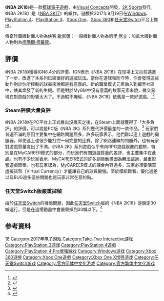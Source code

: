 {{NoteTA
| G1=NBA
| G2=Games
}}
{{Infobox VG
| title = NBA 2K18
| image = 
| caption = 
| developer = [[Visual_Concepts|Visual Concepts]]
| platforms = [[PlayStation_4|PlayStation 4]]<br>[[Xbox_One|Xbox One]]<br>[[Microsoft_Windows|Windows]]<br>[[任天堂Switch|任天堂Switch]]<br>[[PlayStation_3|PlayStation 3]]<br>[[Xbox_360|Xbox 360]]<br>[[iOS|iOS]]<br>[[Android|Android]]
| publisher = [[2K_Sports|2K Sports]]
| released = {{vgr|WW|2017年9月19日|CN|2017年10月20日<ref>[http://www.vgtime.com/topic/851347.jhtml 国行版PS4《NBA 2K18》今日开启预约].游戏时光.2017-10-10.[2017-10-10].</ref>}}
| genre = [[竞技体育|竞技体育]] ([[篮球|篮球]])
| modes = [[单机|单机]], [[多人连线|多人连线]]
}}

《'''NBA 2K18'''》是一款[[籃球|籃球]][[電子遊戲|電子遊戲]]，由[[Visual_Concepts|Visual Concepts]]開發，[[2K_Sports|2K Sports]]發行。《NBA 2K18》是《[[NBA_2K17|NBA 2K17]]》的續作。遊戲於2017年9月19日在[[Microsoft_Windows|Windows]]、[[PlayStation_4|PlayStation 4]]、[[PlayStation_3|PlayStation 3]]、[[Xbox_One|Xbox One]]、[[Xbox_360|Xbox 360]]和[[任天堂Switch|任天堂Switch]]平台上推出。

傳奇珍藏版封面人物為[[俠客·歐尼爾|俠客·歐尼爾]]；一般版封面人物為[[凱里·厄文|凱里·厄文]]；加拿大版封面人物則為[[德瑪爾·德羅贊|德瑪爾·德羅贊]]。

==評價==
{{Video game reviews
| title=NBA 2K18
<!-- Aggregators -->
| GR = 75.40% <small>(PS4)</small><ref>[http://www.gamerankings.com/ps4/204235-nba-2k18/index.html NBA 2K18 for PlayStation 4] {{Wayback|url=http://www.gamerankings.com/ps4/204235-nba-2k18/index.html |date=20191209012841 }}.GameRankings.[2017-10-02].</ref><br>75.00% <small>(X1)</small><ref>[http://www.gamerankings.com/xboxone/209653-nba-2k18/index.html NBA 2K18 for Xbox One] {{Wayback|url=http://www.gamerankings.com/xboxone/209653-nba-2k18/index.html |date=20191209014739 }}.GameRankings.[2017-10-02].</ref><br>73.33% <small>(NS)</small><ref>[http://www.gamerankings.com/switch/200277-nba-2k18/index.html NBA 2K18 for Nintendo Switch] {{Wayback|url=http://www.gamerankings.com/switch/200277-nba-2k18/index.html |date=20191209011951 }}.GameRankings.[2017-10-02].</ref>
| MC = 82/100 <small>(PS4)</small><ref>[http://www.metacritic.com/game/playstation-4/nba-2k18 NBA 2K18 for PlayStation 4] {{Wayback|url=http://www.metacritic.com/game/playstation-4/nba-2k18 |date=20200902232903 }}.Metacritic.[2017-10-02].</ref><br>85/100 <small>(X1)</small><ref>[http://www.metacritic.com/game/xbox-one/nba-2k18 NBA 2K18 for Xbox One] {{Wayback|url=http://www.metacritic.com/game/xbox-one/nba-2k18 |date=20200909092514 }}.Metacritic.[2017-10-02].</ref><br>77/100 <small>(NS)</small><ref>[http://www.metacritic.com/game/switch/nba-2k18 NBA 2K18 for Switch] {{Wayback|url=http://www.metacritic.com/game/switch/nba-2k18 |date=20200904215048 }}.Metacritic.[2017-10-02].</ref>
}}
《NBA 2K18》獲得IGN8.4分的評價。IGN表示《NBA 2K18》在球場上又向前邁進了一步，改進了本系列已經很好的遊戲玩法。當你在運球和防守時，你會發現這些動作對於你所控制的球員來說都是有意義的。新的職業模式元素融入到鄰里社區中，使其煥發了新的生機。但是對於MyGM中沒有意義的故事元素來說，微交易現在對遊戲的影響太大了。不過瑕不掩瑜，《NBA 2K18》依舊是一款好遊戲。<ref>{{Cite web |url=http://www.ign.com/articles/2017/09/20/nba-2k18-review |title=NBA 2K18 Review - IGN |access-date=2017-10-01 |archive-date=2020-11-12 |archive-url=https://web.archive.org/web/20201112032646/https://www.ign.com/articles/2017/09/20/nba-2k18-review }}</ref><ref>{{Cite web |url=http://www.ali213.net/news/html/2017-9/321141.html |title=《NBA 2K18》IGN评分8.4分 对手刻画逼真瑕不掩瑜！ |access-date=2017-10-01 |archive-date=2019-07-18 |archive-url=https://web.archive.org/web/20190718123803/https://www.ali213.net/news/html/2017-9/321141.html }}</ref>

===Steam評價大量負評===
《NBA 2K18》在PC平台上正式推出沒幾天之後，在Steam上面就獲得了「大多負評」的評價，可以說是PC版《NBA 2K》系列歷代評價最差的一款作品。<ref>{{Cite web |url=http://store.steampowered.com/app/577800/NBA_2K18/ |title=NBA 2K18 on Steam |access-date=2017-10-01 |archive-date=2020-11-11 |archive-url=https://web.archive.org/web/20201111195103/https://store.steampowered.com/app/577800/NBA_2K18/ }}</ref>
玩家們普遍不滿的原因主要集中在網路問題居多，許多玩家表示，他們難以連上遊戲的伺服器。即使連上也很少能打完一局完整的比賽。除了網路連線的問題外，也有玩家對遊戲質量提出了不滿。《NBA 2K》系列遊戲似乎有向RPG遊戲跟進的趨勢，特別是在MyCAREER模式的部分，而玩家們有關遊戲質量的差評，也主要集中在此處。也有不少玩家表示，MyCAREER模式的許多劇情動畫因為無法跳過，嚴重影響遊戲節奏。也有玩家認為，MyCAREER模式的課金內容過多，玩家必須要購買虛擬貨幣（Virtual Currency）才能讓自己的球員變強。至於模組難看，優化過差以及BUG過多這些問題也是玩家非常在意的點。

===任天堂Switch版嚴重掉幀===
由於[[任天堂Switch|任天堂Switch]]的機能問題，因此[[任天堂Switch|任天堂Switch]]版的《NBA 2K18》是鎖定30幀運行，但是在過場動畫中會嚴重掉到30幀以下。<ref>{{Cite web |url=http://www.focusnews.top/news-13314501.html |title=《NBA 2K18》Switch遊戲頻頻出錯 掉幀崩潰問題嚴重 |access-date=2017-10-01 |archive-url=https://web.archive.org/web/20171001074917/http://www.focusnews.top/news-13314501.html |archive-date=2017-10-01 |dead-url=yes }}</ref>

==参考資料==
{{Reflist}}

{{NBA 2K系列}}

{{DEFAULTSORT:NBA 2K18}}
[[Category:NBA_2K系列|18]]
[[Category:2017年电子游戏|Category:2017年电子游戏]]
[[Category:Take-Two_Interactive游戏|Category:Take-Two Interactive游戏]]
[[Category:PlayStation_3游戏|Category:PlayStation 3游戏]]
[[Category:PlayStation_4遊戲|Category:PlayStation 4遊戲]]
[[Category:PlayStation_4_Pro增强游戏|Category:PlayStation 4 Pro增强游戏]]
[[Category:Windows游戏|Category:Windows游戏]]
[[Category:Xbox_360遊戲|Category:Xbox 360遊戲]]
[[Category:Xbox_One遊戲|Category:Xbox One遊戲]]
[[Category:Xbox_One_X增强游戏|Category:Xbox One X增强游戏]]
[[Category:任天堂Switch游戏|Category:任天堂Switch游戏]]
[[Category:官方简体中文化游戏|Category:官方简体中文化游戏]]
[[Category:官方繁体中文化游戏|Category:官方繁体中文化游戏]]